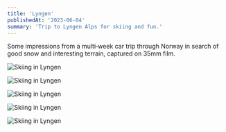 ```yaml
---
title: 'Lyngen'
publishedAt: '2023-06-04'
summary: 'Trip to Lyngen Alps for skiing and fun.'
---
```


Some impressions from a multi‑week car trip through Norway in search of good snow and interesting terrain, captured on 35mm film.

![Skiing in Lyngen](/images/lyngen/lyngen1.jpeg)

![Skiing in Lyngen](/images/lyngen/lyngen2.jpeg)

![Skiing in Lyngen](/images/lyngen/lyngen3.jpeg)

![Skiing in Lyngen](/images/lyngen/lyngen4.jpeg)

![Skiing in Lyngen](/images/lyngen/lyngen5.jpeg)